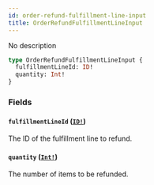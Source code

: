 ```yaml
---
id: order-refund-fulfillment-line-input
title: OrderRefundFulfillmentLineInput
---
```


No description

```graphql
type OrderRefundFulfillmentLineInput {
  fulfillmentLineId: ID!
  quantity: Int!
}
```

### Fields

#### `fulfillmentLineId` ([`ID!`](/developer/api-reference/scalars/id))

The ID of the fulfillment line to refund.

#### `quantity` ([`Int!`](/developer/api-reference/scalars/int))

The number of items to be refunded.
